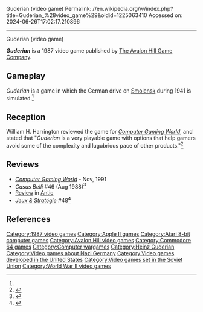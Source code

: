 Guderian (video game)
Permalink: //en.wikipedia.org/w/index.php?title=Guderian_%28video_game%29&oldid=1225063410
Accessed on: 2024-06-26T17:02:17.210896



------
Guderian (video game)
{{Short description|1987 video game}}
{{Infobox video game 
| title = Guderian
| image = Guderian cover.jpg
| alt = 
| caption = 
| developer = 
| publisher = [[Avalon Hill]]
| series = 
| engine = 
| platforms = [[Apple II]], [[Atari 8-bit]], [[Commodore 64]]
| released = 1987
| genre = [[Computer wargame|Wargame]]
| modes = 
}}

'''''Guderian''''' is a 1987 video game published by [[Avalon Hill|The Avalon Hill Game Company]].

==Gameplay==
''Guderian'' is a game in which the German drive on [[Smolensk]] during 1941 is simulated.<ref name="CGW40"/>

==Reception==
William H. Harrington reviewed the game for ''[[Computer Gaming World]]'', and stated that "''Guderian'' is a very playable game with options that help gamers avoid some of the complexity and lugubrious pace of other products."<ref name="CGW40">{{cite magazine |last=Harrington |first=William H. |title=Guderian |magazine=Computer Gaming World |date=October 1987 |volume=1 |issue=40 |pages=30, 61}}</ref>

==Reviews==
*''[[Computer Gaming World]]'' - Nov, 1991
* ''[[Casus Belli (magazine)|Casus Belli]]'' #46 (Aug 1988)<ref>{{Cite web|url=https://rpggeek.com/rpgissuearticle/139123/ludotique|title = Ludotique &#124; Article &#124; RPGGeek}}</ref>
*[https://archive.org/details/1988-03-anticmagazine/page/n11/mode/2up Review] in [[Antic (magazine)|Antic]]
*''[[:fr:Jeux et Stratégie|Jeux & Stratégie]]'' #48<ref>{{cite web | url=https://archive.org/details/jeux-et-strategie-48/page/84/mode/2up | title=Jeux & stratégie 48 | date=December 1987 }}</ref>

==References==
{{reflist}}

{{Avalon Hill}}

[[Category:1987 video games]]
[[Category:Apple II games]]
[[Category:Atari 8-bit computer games]]
[[Category:Avalon Hill video games]]
[[Category:Commodore 64 games]]
[[Category:Computer wargames]]
[[Category:Heinz Guderian]]
[[Category:Video games about Nazi Germany]]
[[Category:Video games developed in the United States]]
[[Category:Video games set in the Soviet Union]]
[[Category:World War II video games]]

{{wargame-stub}}
{{strategy-videogame-stub}}
